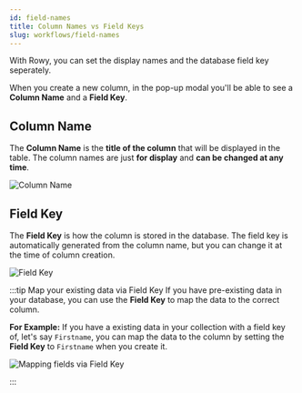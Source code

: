 ```yaml
---
id: field-names
title: Column Names vs Field Keys
slug: workflows/field-names
---
```



With Rowy, you can set the display names and the database field key seperately.

When you create a new column, in the pop-up modal you'll be able to see a **Column Name** and a **Field Key**.

## Column Name

The **Column Name** is the **title of the column** that will be displayed in the table. The column names are just **for display** and **can be changed at any time**.

<img src={fieldNames1} alt= "Column Name" />

## Field Key

The **Field Key** is how the column is stored in the database. The field key is automatically generated from the column name, but you can change it at the time of column creation.

<img src={fieldNames2} alt= "Field Key" />

:::tip Map your existing data via Field Key
If you have pre-existing data in your database, you can use the **Field Key** to map the data to the correct column.

**For Example:** If you have a existing data in your collection with a field key of, let's say `Firstname`, you can map the data to the column by setting the **Field Key** to `Firstname` when you create it.

<img src={fieldNames3} alt= "Mapping fields via Field Key" />

:::